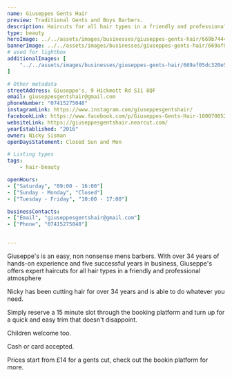 ```yaml
---
name: Giuseppes Gents Hair
preview: Traditional Gents and Boys Barbers.
description: Haircuts for all hair types in a friendly and professional atmosphere 
type: beauty
heroImage: ../../assets/images/businesses/giuseppes-gents-hair/669b74447124073bea79d35b_thumb.jpg
bannerImage: ../../assets/images/businesses/giuseppes-gents-hair/669af05dc320e52124c7185d_guiseppes3.jpg
# used for lightbox
additionalImages: [
    "../../assets/images/businesses/giuseppes-gents-hair/669af05dc320e52124c7185d_guiseppes3.jpg"
]

# Other metadata
streetAddress: Giuseppe's, 9 Hickmott Rd S11 8QF
email: giuseppesgentshair@gmail.com
phoneNumber: "07415275048"
instagramLink: https://www.instagram.com/giuseppesgentshair/
facebookLink: https://www.facebook.com/p/Giuseppes-Gents-Hair-100070052318963/
websiteLink: https://giuseppesgentshair.nearcut.com/
yearEstablished: "2016"
owner: Nicky Sisman
openDaysStatement: Closed Sun and Mon

# Listing types
tags:
    - hair-beauty

openHours:
- ["Saturday", "09:00 - 16:00"]
- ["Sunday - Monday", "Closed"]
- ["Tuesday - Friday", "10:00 - 17:00"]

businessContacts:
- ["Email", "giuseppesgentshair@gmail.com"]
- ["Phone", "07415275048"]


---
```

Giuseppe's is an easy, non nonsense mens barbers. With over 34 years of hands-on experience and five successful years in business, Giuseppe's offers expert haircuts for all hair types in a friendly and professional atmosphere

Nicky has been cutting hair for over 34 years and is able to do whatever you need.

Simply reserve a 15 minute slot through the booking platform and turn up for a quick and easy trim that doesn't disappoint.

Children welcome too.

Cash or card accepted.

Prices start from £14 for a gents cut, check out the bookin platform for more.
